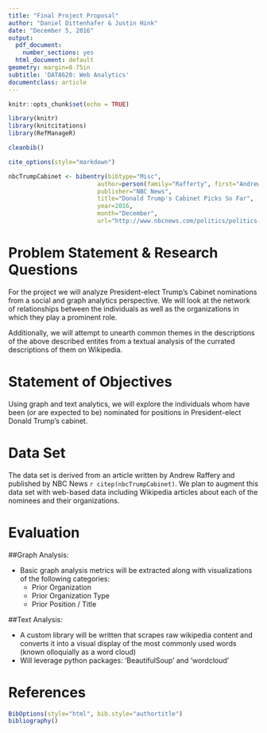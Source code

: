 ```yaml
---
title: "Final Project Proposal"
author: "Daniel Dittenhafer & Justin Hink"
date: "December 5, 2016"
output:
  pdf_document:
    number_sections: yes
  html_document: default
geometry: margin=0.75in
subtitle: 'DATA620: Web Analytics'
documentclass: article
---
```


```r
knitr::opts_chunk$set(echo = TRUE)
```

```r
library(knitr)
library(knitcitations)
library(RefManageR)

cleanbib()

cite_options(style="markdown")

nbcTrumpCabinet <- bibentry(bibtype="Misc",
                         author=person(family="Rafferty", first="Andrew"),
                         publisher="NBC News",
                         title="Donald Trump's Cabinet Picks So Far",
                         year=2016,
                         month="December",
                         url="http://www.nbcnews.com/politics/politics-news/donald-trump-s-cabinet-picks-so-far-n690296")

```

# Problem Statement & Research Questions

For the project we will analyze President-elect Trump's Cabinet nominations from a social and graph analytics perspective.  We will look at the network of relationships between the individuals as well as the organizations in which they play a prominent role.  

Additionally, we will attempt to unearth common themes in the descriptions of the above described entites from a textual analysis of the currated descriptions of them on Wikipedia. 

# Statement of Objectives

Using graph and text analytics, we will explore the individuals whom have been (or are expected to be) nominated for
positions in President-elect Donald Trump's cabinet.

# Data Set

The data set is derived from an article written by Andrew Raffery and published by NBC News `r citep(nbcTrumpCabinet)`. We plan to augment this data set with web-based data including Wikipedia articles about each of the nominees and their organizations.


# Evaluation

##Graph Analysis:

- Basic graph analysis metrics will be extracted along with visualizations of the following categories:
  + Prior Organization
  + Prior Organization Type
  + Prior Position / Title


##Text Analysis:

- A custom library will be written that scrapes raw wikipedia content and converts it into a visual display of the most commonly used words (known olloquially as a word cloud)
- Will leverage python packages: 'BeautifulSoup' and 'wordcloud' 


# References

```r
BibOptions(style="html", bib.style="authortitle")
bibliography()
```
